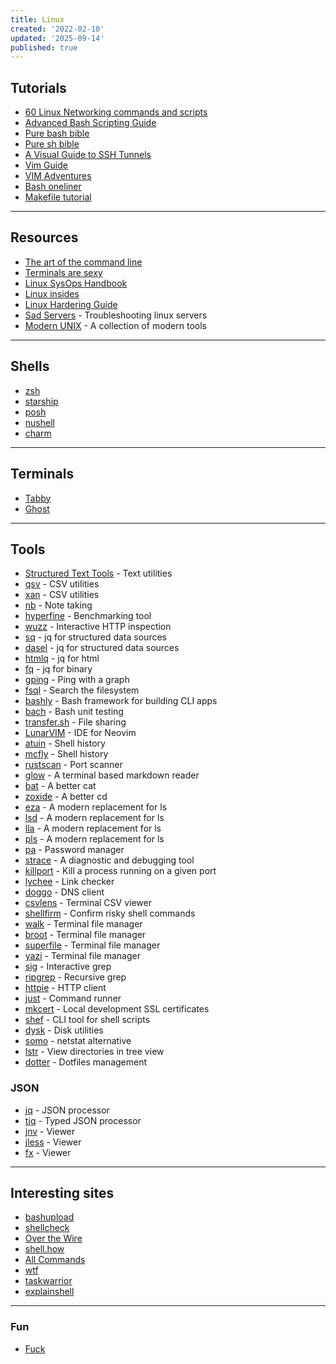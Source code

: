 ```yaml
---
title: Linux
created: '2022-02-10'
updated: '2025-09-14'
published: true
---
```


## Tutorials

- [60 Linux Networking commands and scripts](https://haydenjames.io/linux-networking-commands-scripts)
- [Advanced Bash Scripting Guide](https://tldp.org/LDP/abs/html)
- [Pure bash bible](https://github.com/dylanaraps/pure-bash-bible)
- [Pure sh bible](https://github.com/dylanaraps/pure-sh-bible)
- [A Visual Guide to SSH Tunnels](https://robotmoon.com/ssh-tunnels)
- [Vim Guide](https://thevaluable.dev/vim-beginner)
- [VIM Adventures](https://vim-adventures.com)
- [Bash oneliner](https://github.com/onceupon/Bash-Oneliner)
- [Makefile tutorial](https://makefiletutorial.com)

---

## Resources

- [The art of the command line](https://github.com/jlevy/the-art-of-command-line)
- [Terminals are sexy](https://github.com/k4m4/terminals-are-sexy)
- [Linux SysOps Handbook](https://abarrak.gitbook.io/linux-sysops-handbook)
- [Linux insides](https://0xax.gitbooks.io/linux-insides/content)
- [Linux Hardering Guide](https://madaidans-insecurities.github.io/guides/linux-hardening.html)
- [Sad Servers](https://sadservers.com/scenarios) - Troubleshooting linux servers
- [Modern UNIX](https://github.com/ibraheemdev/modern-unix) - A collection of modern tools

---

## Shells

- [zsh](https://ohmyz.sh)
- [starship](https://starship.rs)
- [posh](https://github.com/JanDeDobbeleer/oh-my-posh)
- [nushell](https://github.com/nushell/nushell)
- [charm](https://charm.sh)

---

## Terminals

- [Tabby](https://github.com/eugeny/tabby)
- [Ghost](https://github.com/ghostty-org/ghostty)

---

## Tools

- [Structured Text Tools](https://github.com/dbohdan/structured-text-tools) - Text utilities
- [qsv](https://github.com/dathere/qsv) - CSV utilities
- [xan](https://github.com/medialab/xan) - CSV utilities
- [nb](https://github.com/xwmx/nb) - Note taking
- [hyperfine](https://github.com/sharkdp/hyperfine) - Benchmarking tool
- [wuzz](https://github.com/asciimoo/wuzz) - Interactive HTTP inspection
- [sq](https://github.com/neilotoole/sq) - jq for structured data sources
- [dasel](https://github.com/TomWright/dasel) - jq for structured data sources
- [htmlq](https://github.com/mgdm/htmlq) - jq for html
- [fq](https://github.com/wader/fq) - jq for binary
- [gping](https://github.com/orf/gping) - Ping with a graph
- [fsql](https://github.com/kashav/fsql) - Search the filesystem
- [bashly](https://github.com/DannyBen/bashly) - Bash framework for building CLI apps
- [bach](https://github.com/bach-sh/bach) - Bash unit testing
- [transfer.sh](https://github.com/dutchcoders/transfer.sh) - File sharing
- [LunarVIM](https://github.com/LunarVim/LunarVim) - IDE for Neovim
- [atuin](https://github.com/atuinsh/atuin) - Shell history
- [mcfly](https://github.com/cantino/mcfly) - Shell history
- [rustscan](https://github.com/bee-san/RustScan) - Port scanner
- [glow](https://github.com/charmbracelet/glow) - A terminal based markdown reader
- [bat](https://github.com/sharkdp/bat) - A better cat
- [zoxide](https://github.com/ajeetdsouza/zoxide) - A better cd
- [eza](https://github.com/eza-community/eza) - A modern replacement for ls
- [lsd](https://github.com/lsd-rs/lsd) - A modern replacement for ls
- [lla](https://github.com/chaqchase/lla) - A modern replacement for ls
- [pls](https://github.com/pls-rs/pls) - A modern replacement for ls
- [pa](https://github.com/biox/pa) - Password manager
- [strace](https://github.com/strace/strace) - A diagnostic and debugging tool
- [killport](https://github.com/jkfran/killport) - Kill a process running on a given port
- [lychee](https://github.com/lycheeverse/lychee) - Link checker
- [doggo](https://github.com/mr-karan/doggo) - DNS client
- [csvlens](https://github.com/YS-L/csvlens) - Terminal CSV viewer
- [shellfirm](https://github.com/kaplanelad/shellfirm) - Confirm risky shell commands
- [walk](https://github.com/antonmedv/walk) - Terminal file manager
- [broot](https://github.com/Canop/broot) - Terminal file manager
- [superfile](https://github.com/yorukot/superfile) - Terminal file manager
- [yazi](https://github.com/sxyazi/yazi) - Terminal file manager
- [sig](https://github.com/ynqa/sig) - Interactive grep
- [ripgrep](https://github.com/BurntSushi/ripgrep) - Recursive grep
- [httpie](https://github.com/httpie/cli) - HTTP client
- [just](https://github.com/casey/just) - Command runner
- [mkcert](https://github.com/FiloSottile/mkcert) - Local development SSL certificates
- [shef](https://github.com/eduardoagarcia/shef) - CLI tool for shell scripts
- [dysk](https://github.com/Canop/dysk) - Disk utilities
- [somo](https://github.com/theopfr/somo) - netstat alternative
- [lstr](https://github.com/bgreenwell/lstr) - View directories in tree view
- [dotter](https://github.com/SuperCuber/dotter) - Dotfiles management

### JSON

- [jq](https://github.com/stedolan/jq) - JSON processor
- [tjq](https://github.com/alpaylan/tjq) - Typed JSON processor
- [jnv](https://github.com/ynqa/jnv) - Viewer
- [jless](https://github.com/PaulJuliusMartinez/jless) - Viewer
- [fx](https://github.com/antonmedv/fx) - Viewer

---

## Interesting sites

- [bashupload](https://bashupload.com)
- [shellcheck](https://www.shellcheck.net)
- [Over the Wire](https://overthewire.org/wargames)
- [shell.how](https://www.shell.how)
- [All Commands](https://www.commandlinefu.com/commands/browse)
- [wtf](https://github.com/wtfutil/wtf)
- [taskwarrior](https://github.com/GothenburgBitFactory/taskwarrior)
- [explainshell](https://explainshell.com)

---

### Fun

- [Fuck](https://github.com/nvbn/thefuck)

